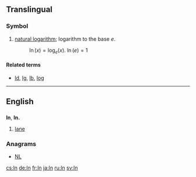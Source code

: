 {{also|l.n.}}
==Translingual==

===Symbol===
{{head|mul|symbol}}

# {{context|mathematics|lang=mul}} [[natural logarithm]]; logarithm to the base <math>e</math>.
#: <math>\ln(x) = \log_{e}(x)</math>. <math> \ln(e) = 1 </math>

====Related terms====
* [[ld]], [[lg]], [[lb]], [[log]]

----

==English==

==={{abbreviation-old|en}}===
'''ln''', '''ln.'''

# [[lane]]

===Anagrams===
* [[NL#English|NL]]

[[cs:ln]]
[[de:ln]]
[[fr:ln]]
[[ja:ln]]
[[ru:ln]]
[[sv:ln]]